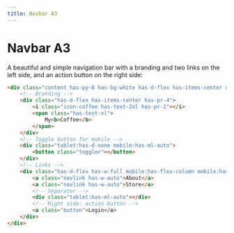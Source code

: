 ```yaml
---
title: Navbar A3
---
```


# Navbar A3

A beautiful and simple navigation bar with a branding and two links on the left side, and an action button on the right side:

```html live=true
<div class="content has-py-8 has-bg-white has-d-flex has-items-center mobile:has-flex-wrap">
    <!-- Branding -->
    <div class="has-d-flex has-items-center has-pr-4">
        <i class="icon-coffee has-text-2xl has-pr-2"></i>
        <span class="has-text-xl">
            My<b>Coffee</b>
        </span>
    </div>
    <!-- Toggle button for mobile -->
    <div class="tablet:has-d-none mobile:has-ml-auto">
        <button class="toggler"></button>
    </div>
    <!-- Links -->
    <div class="has-d-flex has-w-full mobile:has-flex-column mobile:has-mt-4">
        <a class="navlink has-w-auto">About</a>
        <a class="navlink has-w-auto">Store</a>
        <!-- Separator -->
        <div class="tablet:has-ml-auto"></div>
        <!-- Right side: action button -->
        <a class="button">Login</a>
    </div>
</div>
```
